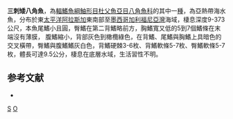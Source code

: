 {{Speciesbox
| taxon = Odontopyxis trispinosa
| binomial_authority = [[Lockington|Lockington]], 1880
| status = NE
| status_system = IUCN3.1
| synonyms = *''Odontopyxis trispinosus'', Lockington, 1880
*''Podothecus trispinosus'', Lockington, 1880
}}

'''三刺矮八角魚'''，為[[輻鰭魚綱|輻鰭魚綱]][[鮋形目|鮋形目]][[杜父魚亞目|杜父魚亞目]][[八角魚科|八角魚科]]的其中一[[種|種]]，為亞熱帶海水魚，分布於東[[太平洋|太平洋]][[阿拉斯加|阿拉斯加]]東南部至[[墨西哥|墨西哥]][[加利福尼亞灣|加利福尼亞灣]]海域，棲息深度9-373公尺，本魚尾鰭小且圓，臀鰭在第二背鰭略前方，胸鰭寬又低的5到7個鰭條在末端沒有薄膜， 腹鰭縮小，背部灰色到橄欖綠色，在背鰭、尾鰭與胸鰭上具暗色的交叉橫帶，臀鰭與腹鰭鰭灰白色，背鰭硬棘3-6枚、背鰭軟條5-7枚、臀鰭軟條5-7枚，體長可達9.5公分，棲息在底層水域，生活習性不明。

==参考文献==
*{{FishBase_species|genus=Odontopyxis|species=trispinosa|year=2014|month=5}}

{{魚類小作品}}
{{Taxonbar}}
[[Category:矮八角魚屬|S]]
[[Category:1880年描述的魚類|O]]